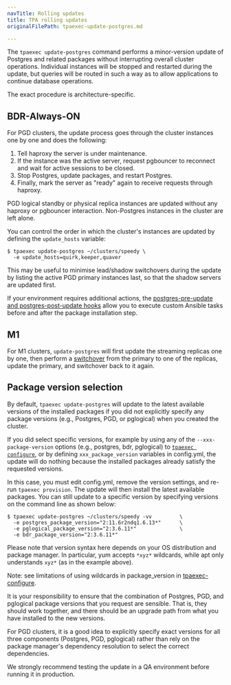 ```yaml
---
navTitle: Rolling updates
title: TPA rolling updates
originalFilePath: tpaexec-update-postgres.md

---
```


The `tpaexec update-postgres` command performs a minor-version update
of Postgres and related packages without interrupting overall cluster
operations. Individual instances will be stopped and restarted during
the update, but queries will be routed in such a way as to allow
applications to continue database operations.

The exact procedure is architecture-specific.

## BDR-Always-ON

For PGD clusters, the update process goes through the cluster instances
one by one and does the following:

1.  Tell haproxy the server is under maintenance.
2.  If the instance was the active server, request pgbouncer to reconnect
    and wait for active sessions to be closed.
3.  Stop Postgres, update packages, and restart Postgres.
4.  Finally, mark the server as "ready" again to receive requests through
    haproxy.

PGD logical standby or physical replica instances are updated without
any haproxy or pgbouncer interaction. Non-Postgres instances in the
cluster are left alone.

You can control the order in which the cluster's instances are updated
by defining the `update_hosts` variable:

```
$ tpaexec update-postgres ~/clusters/speedy \
  -e update_hosts=quirk,keeper,quaver
```

This may be useful to minimise lead/shadow switchovers during the update
by listing the active PGD primary instances last, so that the shadow
servers are updated first.

If your environment requires additional actions, the
[postgres-pre-update and postgres-post-update hooks](tpaexec-hooks/)
allow you to execute custom Ansible tasks before and after the package
installation step.

## M1

For M1 clusters, `update-postgres` will first update the streaming
replicas one by one, then perform a [switchover](tpaexec-switchover/)
from the primary to one of the replicas, update the primary, and
switchover back to it again.

## Package version selection

By default, `tpaexec update-postgres` will update to the latest
available versions of the installed packages if you did not explicitly
specify any package versions (e.g., Postgres, PGD, or pglogical) when
you created the cluster.

If you did select specific versions, for example by using any of the
`--xxx-package-version` options (e.g., postgres, bdr, pglogical) to
[`tpaexec configure`](tpaexec-configure/), or by defining
`xxx_package_version` variables in config.yml, the update will do
nothing because the installed packages already satisfy the requested
versions.

In this case, you must edit config.yml, remove the version settings, and
re-run `tpaexec provision`. The update will then install the latest
available packages. You can still update to a specific version by
specifying versions on the command line as shown below:

```
$ tpaexec update-postgres ~/clusters/speedy -vv         \
  -e postgres_package_version="2:11.6r2ndq1.6.13*"      \
  -e pglogical_package_version="2:3.6.11*"              \
  -e bdr_package_version="2:3.6.11*"
```

Please note that version syntax here depends on your OS distribution and
package manager. In particular, yum accepts `*xyz*` wildcards, while
apt only understands `xyz*` (as in the example above).

Note: see limitations of using wildcards in package_version in
[tpaexec-configure](tpaexec-configure/#known-issue-with-wildcard-use).

It is your responsibility to ensure that the combination of Postgres,
PGD, and pglogical package versions that you request are sensible. That
is, they should work together, and there should be an upgrade path from
what you have installed to the new versions.

For PGD clusters, it is a good idea to explicitly specify exact versions
for all three components (Postgres, PGD, pglogical) rather than rely on
the package manager's dependency resolution to select the correct
dependencies.

We strongly recommend testing the update in a QA environment before
running it in production.
